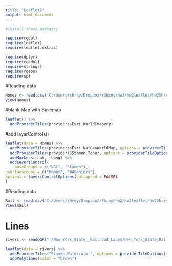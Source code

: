 ```yaml
---
title: "Leaflet2"
output: html_document
---
```


```r
#Install these packages

require(rgdal)
require(leaflet)
require(leaflet.extras)

require(dplyr)
require(readxl)
require(stringr)
require(rgeos)
require(sp)
```




#Reading data 
```r
Homes <- read.csv('C:/Users/shrey/Dropbox/rShiny/hw2/hw2leaflet/hw2Shreyapr/DSHS_Adult_Family_Homes.csv')
View(Homes)
```



#blank Map with Basemap
```r
leaflet() %>%
  addProviderTiles(providers$Esri.WorldImagery)
```


#add layerControls()
```r


leaflet(data = Homes) %>%
  addProviderTiles(providers$Esri.NatGeoWorldMap, options = providerTileOptions(noWrap = TRUE), group = "NGC") %>%
  addProviderTiles(providers$Stamen.Toner, options = providerTileOptions(noWrap = TRUE), group = "Stamen") %>%
  addMarkers(~Lat, ~Long) %>%
  addLayersControl(
    baseGroups = c("NGC", "Stamen"),
overlayGroups = c("Homes", "WASeniors"),
options = layersControlOptions(collapsed = FALSE)
)

```



#Reading data 
```r
Rail <- read.csv('C:/Users/shrey/Dropbox/rShiny/hw2/hw2leaflet/hw2Shreyapr/New_York_State__Railroad_Lines.csv')
View(Rail)
```

# Lines
```r
rivers <- readOGR("./New_York_State__Railroad_Lines/New_York_State_Railroad_Lines.shp")

leaflet(data = rivers) %>%
  addProviderTiles("Stamen.Watercolor", options = providerTileOptions(noWrap = TRUE)) %>%
  addPolylines(color = "brown")


```




```r

```

